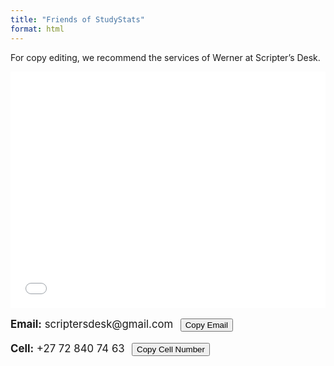 ```yaml
---
title: "Friends of StudyStats"
format: html
---
```


For copy editing, we recommend the services of Werner at Scripter's Desk.


<div style="position: relative; padding-bottom: 75%; height: 0; overflow: hidden;">
  <iframe src="logo/scriptersDesk_flyer.pdf" 
          style="position: absolute; top: 0; left: 0; width: 100%; height: 100%; border: none;">
  </iframe>
</div>


::: {.contact-info style="font-size:1.2em; margin:1em 0;"}
<p><strong>Email:</strong> [scriptersdesk\@gmail.com]{#email} <button class="btn btn-secondary btn-sm" onclick="copyText('email')" style="margin-left:0.5em;">Copy Email</button></p>

<p><strong>Cell:</strong> [+27 72 840 74 63]{#cell} <button class="btn btn-secondary btn-sm" onclick="copyText('cell')" style="margin-left:0.5em;">Copy Cell Number</button></p>
:::

```{=html}
<script>
function copyText(elementId) {
  var text = document.getElementById(elementId).innerText;
  navigator.clipboard.writeText(text).then(function() {
      alert("Copied: " + text);
  }, function(err) {
      console.error("Error copying text: ", err);
  });
}
</script>
```
